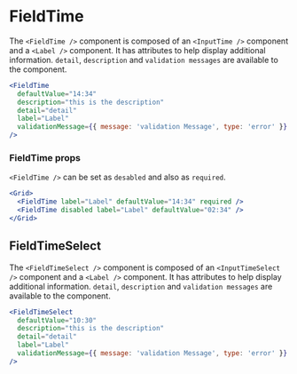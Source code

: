
<Meta component={FieldTime} title="Docs/Components/Fields/FieldTime" />

# FieldTime

The `<FieldTime />` component is composed of an `<InputTime />` component and a `<Label />` component. It has attributes to help display additional information. `detail`, `description` and `validation messages` are available to the component.

```jsx
<FieldTime
  defaultValue="14:34"
  description="this is the description"
  detail="detail"
  label="Label"
  validationMessage={{ message: 'validation Message', type: 'error' }}
/>
```

### FieldTime props

`<FieldTime />` can be set as `desabled` and also as `required`.

```jsx
<Grid>
  <FieldTime label="Label" defaultValue="14:34" required />
  <FieldTime disabled label="Label" defaultValue="02:34" />
</Grid>
```

## FieldTimeSelect

The `<FieldTimeSelect />` component is composed of an `<InputTimeSelect />` component and a `<Label />` component. It has attributes to help display additional information. `detail`, `description` and `validation messages` are available to the component.

```jsx
<FieldTimeSelect
  defaultValue="10:30"
  description="this is the description"
  detail="detail"
  label="Label"
  validationMessage={{ message: 'validation Message', type: 'error' }}
/>
```
